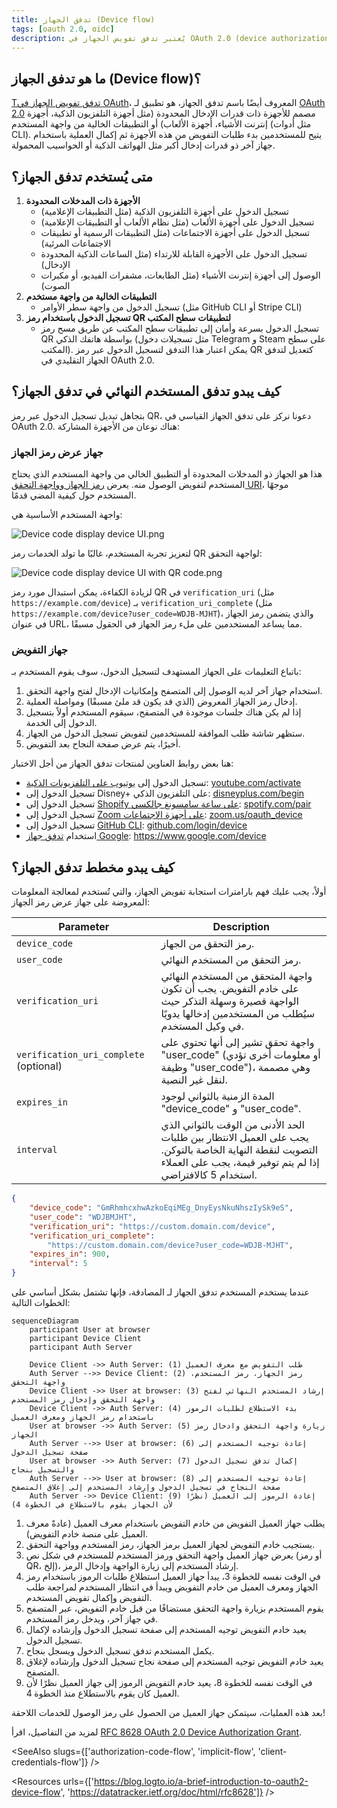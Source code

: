 ```yaml
---
title: تدفق الجهاز (Device flow)
tags: [oauth 2.0, oidc]
description: يُعتبر تدفق تفويض الجهاز في OAuth 2.0 (device authorization flow) طريقة تسجيل دخول مريحة للمستخدم للأجهزة ذات المدخلات المحدودة أو التطبيقات الخالية من واجهة المستخدم. عن طريق التحقق من رمز جهاز فريد، يمكن للمستخدمين تفويض الجهاز عبر جهاز ثانوي ذو واجهة مستخدم كاملة.
---
```


## ما هو تدفق الجهاز (Device flow)؟

[Tتدفق تفويض الجهاز في OAuth](https://www.rfc-editor.org/rfc/rfc8628)، المعروف أيضًا باسم تدفق الجهاز، هو تطبيق لـ [OAuth 2.0](https://oauth.net/2/) مصمم للأجهزة ذات قدرات الإدخال المحدودة (مثل أجهزة التلفزيون الذكية، أجهزة إنترنت الأشياء، أجهزة الألعاب) أو التطبيقات الخالية من واجهة المستخدم (مثل أدوات CLI). يتيح للمستخدمين بدء طلبات التفويض من هذه الأجهزة ثم إكمال العملية باستخدام جهاز آخر ذو قدرات إدخال أكبر مثل الهواتف الذكية أو الحواسيب المحمولة.

## متى يُستخدم تدفق الجهاز؟

1. **الأجهزة ذات المدخلات المحدودة**
    - تسجيل الدخول على أجهزة التلفزيون الذكية (مثل التطبيقات الإعلامية)
    - تسجيل الدخول على أجهزة الألعاب (مثل نظام الألعاب أو التطبيقات الإعلامية)
    - تسجيل الدخول على أجهزة الاجتماعات (مثل التطبيقات الرسمية أو تطبيقات الاجتماعات المرئية)
    - تسجيل الدخول على الأجهزة القابلة للارتداء (مثل الساعات الذكية المحدودة الإدخال)
    - الوصول إلى أجهزة إنترنت الأشياء (مثل الطابعات، مشفرات الفيديو، أو مكبرات الصوت)
2. **التطبيقات الخالية من واجهة مستخدم**
    - تسجيل الدخول من واجهة سطر الأوامر (مثل GitHub CLI أو Stripe CLI)
3. **تسجيل الدخول باستخدام رمز QR لتطبيقات سطح المكتب**
    - تسجيل الدخول بسرعة وأمان إلى تطبيقات سطح المكتب عن طريق مسح رمز QR بواسطة هاتفك الذكي (مثل تسجيلات دخول Telegram و Steam على سطح المكتب). يمكن اعتبار هذا التدفق لتسجيل الدخول عبر رمز QR كتعديل لتدفق الجهاز التقليدي في OAuth 2.0.

## كيف يبدو تدفق المستخدم النهائي في تدفق الجهاز؟

بتجاهل تبديل تسجيل الدخول عبر رمز QR، دعونا نركز على تدفق الجهاز القياسي في OAuth 2.0. هناك نوعان من الأجهزة المشاركة:

### جهاز عرض رمز الجهاز

هذا هو الجهاز ذو المدخلات المحدودة أو التطبيق الخالي من واجهة المستخدم الذي يحتاج المستخدم لتفويض الوصول منه. يعرض [رمز الجهاز وواجهة التحقق URI](#ما-هو-مخطط-تدفق-الجهاز)، موجهًا المستخدم حول كيفية المضي قدمًا.

واجهة المستخدم الأساسية هي:

![Device code display device UI.png](https://uploads.strapi.logto.io/Device_code_display_device_UI_759058ede9.png)

لتعزيز تجربة المستخدم، غالبًا ما تولد الخدمات رمز QR لواجهة التحقق:

![Device code display device UI with QR code.png](https://uploads.strapi.logto.io/device_code_display_device_UI_with_verification_url_438c3b31b9.png)

لزيادة الكفاءة، يمكن استبدال مورد رمز QR في `verification_uri` (مثل `https://example.com/device`) بـ `verification_uri_complete` (مثل `https://example.com/device?user_code=WDJB-MJHT`)، والذي يتضمن رمز الجهاز في عنوان URL، مما يساعد المستخدمين على ملء رمز الجهاز في الحقول مسبقًا.

### جهاز التفويض

باتباع التعليمات على الجهاز المستهدف لتسجيل الدخول، سوف يقوم المستخدم بـ:

1. استخدام جهاز آخر لديه الوصول إلى المتصفح وإمكانيات الإدخال لفتح واجهة التحقق. 
2. إدخال رمز الجهاز المعروض (الذي قد يكون قد ملئ مسبقًا) ومواصلة العملية.
3. إذا لم يكن هناك جلسات موجودة في المتصفح، سيقوم المستخدم أولاً بتسجيل الدخول إلى الخدمة.
4. ستظهر شاشة طلب الموافقة للمستخدمين لتفويض تسجيل الدخول من الجهاز.
5. أخيرًا، يتم عرض صفحة النجاح بعد التفويض.

هنا بعض روابط العناوين لمنتجات تدفق الجهاز من أجل الاختبار:

- تسجيل الدخول إلى [يوتيوب على التلفزيونات الذكية](https://www.youtube.com/watch?v=yTcuazSy5Cs): [youtube.com/activate](https://youtube.com/activate)
- تسجيل الدخول إلى Disney+ على التلفزيون الذكي: [disneyplus.com/begin](https://disneyplus.com/begin)
- تسجيل الدخول إلى [Shopify على ساعة سامسونغ جالكسي](https://www.drmare.com/spotify-music/spotify-on-galaxy-watch.html): [spotify.com/pair](https://spotify.com/pair)
- تسجيل الدخول إلى [Zoom على أجهزة الاجتماعات](https://developers.zoom.us/blog/device-authorization/): [zoom.us/oauth_device](https://zoom.us/oauth_device)
- تسجيل الدخول إلى [GitHub CLI](https://docs.github.com/en/apps/oauth-apps/building-oauth-apps/authorizing-oauth-apps#device-flow): [github.com/login/device](https://github.com/login/device)
- استخدام [تدفق جهاز Google](https://www.oauth.com/oauth2-servers/device-flow/user-flow/): https://www.google.com/device

## كيف يبدو مخطط تدفق الجهاز؟

أولاً، يجب عليك فهم بارامترات استجابة تفويض الجهاز، والتي تُستخدم لمعالجة المعلومات المعروضة على جهاز عرض رمز الجهاز:

| Parameter                              | Description                                                                                                                                                                    |
| -------------------------------------- | ------------------------------------------------------------------------------------------------------------------------------------------------------------------------------ |
| `device_code`                          | رمز التحقق من الجهاز.                                                                                                                                                          |
| `user_code`                            | رمز التحقق من المستخدم النهائي.                                                                                                                                                  |
| `verification_uri`                     | واجهة المتحقق من المستخدم النهائي على خادم التفويض. يجب أن تكون الواجهة قصيرة وسهلة التذكر حيث سيُطلب من المستخدمين إدخالها يدويًا في وكيل المستخدم.                                       |
| `verification_uri_complete` (optional) | واجهة تحقق تشير إلى أنها تحتوي على "user_code" (أو معلومات أخرى تؤدي وظيفة "user_code")، وهي مصممة لنقل غير النصية.                                              |
| `expires_in`                           | المدة الزمنية بالثواني لوجود "device_code" و "user_code".                                                                                                                      |
| `interval`                             | الحد الأدنى من الوقت بالثواني الذي يجب على العميل الانتظار بين طلبات التصويت لنقطة النهاية الخاصة بالتوكن. إذا لم يتم توفير قيمة، يجب على العملاء استخدام 5 كالافتراضي.                     |

```json
{
    "device_code": "GmRhmhcxhwAzkoEqiMEg_DnyEysNkuNhszIySk9eS",
    "user_code": "WDJBMJHT",
    "verification_uri": "https://custom.domain.com/device",
    "verification_uri_complete":
        "https://custom.domain.com/device?user_code=WDJB-MJHT",
    "expires_in": 900,
    "interval": 5
}
```

عندما يستخدم المستخدم تدفق الجهاز لـ المصادقة، فإنها تشتمل بشكل أساسي على الخطوات التالية:

```mermaid
sequenceDiagram
	participant User at browser
	participant Device Client
	participant Auth Server

	Device Client ->> Auth Server: (1) طلب التفويض مع معرف العميل
	Auth Server -->> Device Client: (2) رمز الجهاز، رمز المستخدم، واجهة التحقق
	Device Client ->> User at browser: (3) إرشاد المستخدم النهائي لفتح واجهة التحقق وإدخال رمز المستخدم
	Device Client ->> Auth Server: (4) بدء الاستطلاع لطلبات الرموز باستخدام رمز الجهاز ومعرف العميل
	User at browser ->> Auth Server: (5) زيارة واجهة التحقق وادخال رمز الجهاز
	Auth Server -->> User at browser: (6) إعادة توجيه المستخدم إلى صفحة تسجيل الدخول
	User at browser ->> Auth Server: (7) إكمال تدفق تسجيل الدخول والتسجيل بنجاح
	Auth Server -->> User at browser: (8) إعادة توجيه المستخدم إلى صفحة النجاح في تسجيل الدخول وإرشاد المستخدم إلى إغلاق المتصفح
	Auth Server ->> Device Client: (9) إعادة الرموز إلى العميل (نظرًا لأن الجهاز يقوم بالاستطلاع في الخطوة 4)
```

1. يطلب جهاز العميل التفويض من خادم التفويض باستخدام معرف العميل (عادةً معرف العميل على منصة خادم التفويض).
2. يستجيب خادم التفويض لجهاز العميل برمز الجهاز، رمز المستخدم وواجهة التحقق.
3. يعرض جهاز العميل واجهة التحقق ورمز المستخدم للمستخدم في شكل نص (أو رمز QR، إلخ)، إرشاد المستخدم إلى زيارة الواجهة وإدخال الرمز.
4. في الوقت نفسه للخطوة 3، يبدأ جهاز العميل استطلاع طلبات الرموز باستخدام رمز الجهاز ومعرف العميل من خادم التفويض ويبدأ في انتظار المستخدم لمراجعة طلب التفويض وإكمال تفويض المستخدم.
5. يقوم المستخدم بزيارة واجهة التحقق مستضافًا من قبل خادم التفويض، عبر المتصفح في جهاز آخر، ويدخل رمز المستخدم.
6. يعيد خادم التفويض توجيه المستخدم إلى صفحة تسجيل الدخول وإرشاده لإكمال تسجيل الدخول.
7. يكمل المستخدم تدفق تسجيل الدخول ويسجل بنجاح.
8. يعيد خادم التفويض توجيه المستخدم إلى صفحة نجاح تسجيل الدخول وإرشاده لإغلاق المتصفح.
9. في الوقت نفسه للخطوة 8، يعيد خادم التفويض الرموز إلى جهاز العميل نظرًا لأن العميل كان يقوم بالاستطلاع منذ الخطوة 4.

بعد هذه العمليات، سيتمكن جهاز العميل من الحصول على رمز الوصول للخدمات اللاحقة!

لمزيد من التفاصيل، اقرأ [RFC 8628 OAuth 2.0 Device Authorization Grant](https://datatracker.ietf.org/doc/html/rfc8628#autoid-3).

<SeeAlso slugs={['authorization-code-flow', 'implicit-flow', 'client-credentials-flow']} />

<Resources urls={['https://blog.logto.io/a-brief-introduction-to-oauth2-device-flow', 'https://datatracker.ietf.org/doc/html/rfc8628']} />